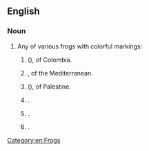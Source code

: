 ==English==
{{wikipedia}}

===Noun===
{{en-noun}}

# Any of various frogs with colorful markings:
## {{taxlink|Atelopus ebenoides|species|ver=190916}} ({{vern|Huila stubfoot toad}}), of Colombia.
## {{taxlink|Discoglossus pictus|species|ver=190916}}, of the Mediterranean.
## {{taxlink|Discoglossus nigriventer|species|ver=190916}} ({{vern|Hula painted frog}}), of Palestine.
## {{taxlink|Kaloula pulchra|species|ver=190916}}.
## {{taxlink|Neobatrachus pictus|species|ver=190916}}.
## {{taxlink|Neobatrachus sudelli|species|ver=190916}}.

[[Category:en:Frogs]]